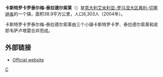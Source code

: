 {{Infobox Italian comune
| name                = 卡斯特罗卡罗泰尔梅-泰拉德尔索莱
| official_name       = Castrocaro Terme e Terra del Sole
| native_name         =
| image_skyline       =
| imagesize           =
| image_alt           =
| image_caption       =
| image_shield        =
| shield_alt          =
| image_map           =
| map_alt             =
| map_caption         =
| pushpin_label_position =
| pushpin_map_alt     =
| latd  =  |latm  =   |lats  =  |latNS  = N
| longd =  |longm =  |longs =   |longEW = E
| coordinates_type    = type:city(278)_region:IT
| coordinates_display = title
| coordinates_footnotes =
| region              = [[艾米利亚-罗马涅大区|艾米利亚-罗马涅大区]]
| province            = [[费利-切塞纳省|费利-切塞纳省]]
| frazioni            =
| mayor_party         =
| mayor               = 
| area_footnotes      =
| area_total_km2      = 38.92
| population_footnotes =
| population_total    = 6599
| population_as_of    = 2009
| pop_density_footnotes =
| elevation_footnotes =
| elevation_m         = 
| twin1               =
| twin1_country       =
| saint               =
| day                 =
| postal_code         =47011
| area_code           = 
| website             = 
| footnotes           = }}
'''卡斯特罗卡罗泰尔梅-泰拉德尔索莱'''（{{lang-it|Castrocaro Terme e Terra del Sole}}）是[[意大利|意大利]][[艾米利亚-罗马涅大区|艾米利亚-罗马涅大区]][[弗利-切塞纳省|弗利-切塞纳省]]的一个镇，面积38.9平方公里，人口6,303人（2004年）。

卡斯特罗卡罗泰尔梅-泰拉德尔索莱由三个小镇卡斯特罗卡罗、泰拉德尔索莱和皮耶韦萨卢塔雷合并而成。

== 外部链接 ==
* [http://www.comune.castrocarotermeeterradelsole.fc.it/ Official website]{{Wayback|url=http://www.comune.castrocarotermeeterradelsole.fc.it/ |date=20060828113923 }}

{{弗利-切塞納省市鎮}}

[[Category:弗利-切塞納省市鎮|C]]